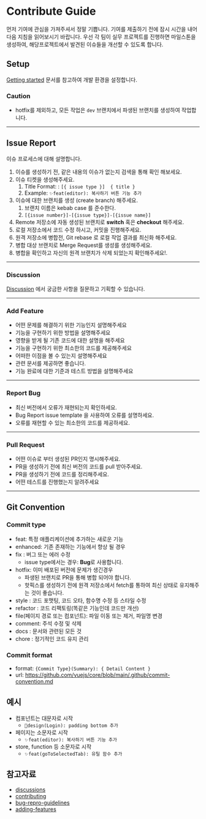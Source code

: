 # Contribute Guide

먼저 기여에 관심을 가져주셔서 정말 기쁩니다. 기여를 제출하기 전에 잠시 시간을 내어 다음 지침을 읽어보시기 바랍니다.
우선 각 팀이 실무 프로젝트를 진행하면 마일스톤을 생성하여, 해당프로젝트에서 발견된 이슈들을 
개선할 수 있도록 합니다. 

## Setup

[Getting started](/doc/getting-started) 문서를 참고하여 개발 환경을 설정합니다.

### Caution
- hotfix를 제외하고, 모든 작업은 `dev` 브랜치에서 파생된 브랜치를 생성하여 작업합니다.
---

## Issue Report
이슈 프로세스에 대해 설명합니다.  

1. 이슈를 생성하기 전, 같은 내용의 이슈가 없는지 검색을 통해 확인 해보세요.
2. 이슈 티켓을 생성해주세요.
   1. Title Format: : `[{ issue type }]  { title }`
   2. Example: `✨feat(editor): 복사하기 버튼 기능 추가`
3. 이슈에 대한 브랜치를 생성 (create branch) 해주세요.
   1. 브랜치 이름은 kebab case 를 준수한다.
   2. `[{issue number}]-[{issue type}]-[{issue name}]`
4. Remote 저장소에 자동 생성된 브랜치로 __switch__ 혹은 __checkout__ 해주세요.
5. 로컬 저장소에서 코드 수정 하시고, 커밋을 진행해주세요.
6. 원격 저장소에 병합전, Git rebase 로 로컬 작업 결과를 최신화 해주세요.
7. 병합 대상 브랜치로 Merge Request를 생성를 생성해주세요.
8. 병합을 확인하고 자신의 원격 브랜치가 삭제 되었는지 확인해주세요!.
---

### Discussion
[Discussion](https://github.com/seongpil0948/framework-next/discussions) 에서 궁금한 사항을 질문하고 기획할 수 있습니다.

---
### Add Feature
- 어떤 문제를 해결하기 위한 기능인지 설명해주세요
- 기능을 구현하기 위한 방법을 설명해주세요
- 영향을 받게 될 기존 코드에 대한 설명을 해주세요
- 기능을 구현하기 위한 최소한의 코드를 제공해주세요
- 어떠한 이점을 볼 수 있는지 설명해주세요
- 관련 문서를 제공하면 좋습니다.
- 기능 완료에 대한 기준과 테스트 방법을 설명해주세요
---

### Report Bug
- 최신 버전에서 오류가 재현되는지 확인하세요.
- Bug Report issue template 을 사용하여 오류를 설명하세요.
- 오류를 재현할 수 있는 최소한의 코드를 제공하세요.
---

### Pull Request
- 어떤 이슈로 부터 생성된 PR인지 명시해주세요.
- PR을 생성하기 전에 최신 버전의 코드를 pull 받아주세요.
- PR을 생성하기 전에 코드를 정리해주세요.
- 어떤 테스트를 진행했는지 알려주세요
---

## Git Convention


### Commit type
- feat: 특정 애플리케이션에 추가하는 새로운 기능
- enhanced: 기존 존재하는 기능에서 향상 될 경우
- fix : 버그 또는 에러 수정 
	- issue type에서는 경우: **Bug**로 사용합니다.
- hotfix: 이미 배포된 버전에 문제가 생긴경우
  - 파생된 브랜치로 PR을 통해 병합 되어야 합니다.
  - 핫픽스를 생성하기 전에 원격 저장소에서 fetch를 통하여 최신 상태로 유지해주는 것이 좋습니다.
- style : 코드 포맷팅, 코드 오타, 함수명 수정 등 스타일 수정
- refactor : 코드 리팩토링(똑같은 기능인데 코드만 개선)
- file(페이지 경로 또는 컴포넌트): 파일 이동 또는 제거, 파일명 변경
- comment: 주석 수정 및 삭제
- docs : 문서와 관련된 모든 것
- chore : 정기적인 코드 유지 관리

### Commit format
- format:  `{Commit Type}(Summary): { Detail Content }`  
- url:  https://github.com/vuejs/core/blob/main/.github/commit-convention.md


**예시**
---


- 컴포넌트는 대문자로 시작
    - `🎨design(Login): padding bottom 추가`
- 페이지는 소문자로 시작
    - `✨feat(editor): 복사하기 버튼 기능 추가`
- store, function 등 소문자로 시작
    - `✨feat(goToSelectedTab): 유틸 함수 추가`


## 참고자료
- [discussions](https://github.com/seongpil0948/framework-next/discussions)
- [contributing](https://github.com/vuejs/core/blob/main/.github/contributing.md)
- [bug-repro-guidelines](https://github.com/vuejs/core/blob/main/.github/bug-repro-guidelines.md)
- [adding-features](https://github.com/vercel/next.js/blob/canary/contributing/core/adding-features.md)